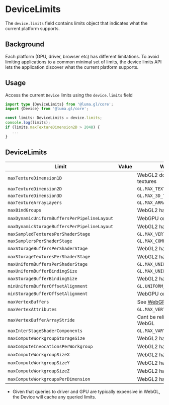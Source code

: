 
# DeviceLimits

The `device.limits` field contains limits object that indicates what the current platform supports.

## Background

Each platform (GPU, driver, browser etc) has different limitations. To avoid limiting applications to a common
minimal set of limits, the device limits API lets the application discover what the current platform supports.

## Usage

Access the current `Device` limits using the `device.limits` field

```typescript
import type {DeviceLimits} from '@luma.gl/core';
import {Device} from '@luma.gl/core';

const limits: DeviceLimits = device.limits;
console.log(limits);
if (limits.maxTextureDimension2D > 2048) {
   ...
}
```

## DeviceLimits

<DeviceTabs />

| Limit                                       | Value                                               | WebGL parameter                       |
| ------------------------------------------- | --------------------------------------------------- | ------------------------------------- |
| `maxTextureDimension1D`                     | <L f="maxTextureDimension1D" />                     | WebGL2 does not support 1D textures   |
| `maxTextureDimension2D`                     | <L f="maxTextureDimension2D" />                     | `GL.MAX_TEXTURE_SIZE`                 |
| `maxTextureDimension3D`                     | <L f="maxTextureDimension3D" />                     | `GL.MAX_3D_TEXTURE_SIZE`              |
| `maxTextureArrayLayers`                     | <L f="maxTextureArrayLayers" />                     | `GL.MAX_ARRAY_TEXTURE_LAYERS`         |
| `maxBindGroups`                             | <L f="maxBindGroups" />                             | WebGL2 has no bind groups             |
| `maxDynamicUniformBuffersPerPipelineLayout` | <L f="maxDynamicUniformBuffersPerPipelineLayout" /> | WebGPU only                           |
| `maxDynamicStorageBuffersPerPipelineLayout` | <L f="maxDynamicStorageBuffersPerPipelineLayout" /> | WebGL2 has no storage buffers         |
| `maxSampledTexturesPerShaderStage`          | <L f="maxSampledTexturesPerShaderStage" />          | `GL.MAX_VERTEX_TEXTURE_IMAGE_UNITS`   |
| `maxSamplersPerShaderStage`                 | <L f="maxSamplersPerShaderStage" />                 | `GL.MAX_COMBINED_TEXTURE_IMAGE_UNITS` |
| `maxStorageBuffersPerShaderStage`           | <L f="maxStorageBuffersPerShaderStage" />           | WebGL2 has no storage buffers         |
| `maxStorageTexturesPerShaderStage`          | <L f="maxStorageTexturesPerShaderStage" />          | WebGL2 has no storage buffers         |
| `maxUniformBuffersPerShaderStage`           | <L f="maxUniformBuffersPerShaderStage" />           | `GL.MAX_UNIFORM_BUFFER_BINDINGS`      |
| `maxUniformBufferBindingSize`               | <L f="maxUniformBufferBindingSize" />               | `GL.MAX_UNIFORM_BLOCK_SIZE`           |
| `maxStorageBufferBindingSize`               | <L f="maxStorageBufferBindingSize" />               | WebGL2 has no storage buffers         |
| `minUniformBufferOffsetAlignment`           | <L f="minUniformBufferOffsetAlignment" />           | `GL.UNIFORM_BUFFER_OFFSET_ALIGNMENT`  |
| `minStorageBufferOffsetAlignment`           | <L f="minStorageBufferOffsetAlignment" />           | WebGPU only                           |
| `maxVertexBuffers`                          | <L f="maxVertexBuffers" />                          | See [WebGPU issue][gpuweb4284]        |
| `maxVertexAttributes`                       | <L f="maxVertexAttributes" />                       | `GL.MAX_VERTEX_ATTRIBS`               |
| `maxVertexBufferArrayStride`                | <L f="maxVertexBufferArrayStride" />                | Cant be reliably determined on WebGL  |
| `maxInterStageShaderComponents`             | <L f="maxInterStageShaderComponents" />             | `GL.MAX_VARYING_COMPONENTS`           |
| `maxComputeWorkgroupStorageSize`            | <L f="maxComputeWorkgroupStorageSize" />            | WebGL2 has no compute shaders         |
| `maxComputeInvocationsPerWorkgroup`         | <L f="maxComputeInvocationsPerWorkgroup" />         | WebGL2 has no compute shaders         |
| `maxComputeWorkgroupSizeX`                  | <L f="maxComputeWorkgroupSizeX" />                  | WebGL2 has no compute shaders         |
| `maxComputeWorkgroupSizeY`                  | <L f="maxComputeWorkgroupSizeY" />                  | WebGL2 has no compute shaders         |
| `maxComputeWorkgroupSizeZ`                  | <L f="maxComputeWorkgroupSizeZ" />                  | WebGL2 has no compute shaders         |
| `maxComputeWorkgroupsPerDimension`          | <L f="maxComputeWorkgroupsPerDimension" />          | WebGL2 has no compute shaders         |

['ext_texture_filter_anisotropic']: https://developer.mozilla.org/en-US/docs/Web/API/EXT_texture_filter_anisotropic

- Given that queries to driver and GPU are typically expensive in WebGL, the Device will cache any queried limits.

[gpuweb4284]: https://github.com/gpuweb/gpuweb/issues/4284
